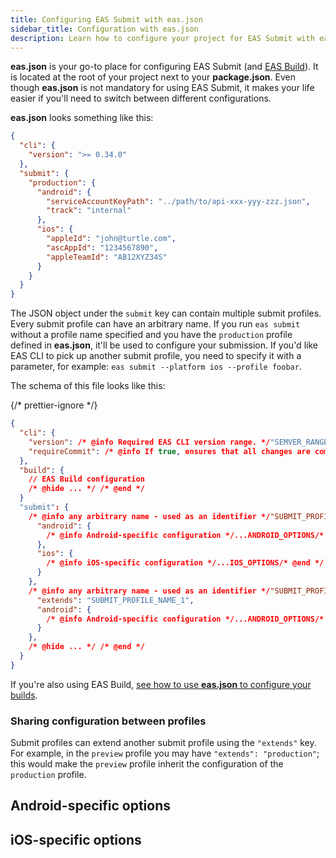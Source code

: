 ```yaml
---
title: Configuring EAS Submit with eas.json
sidebar_title: Configuration with eas.json
description: Learn how to configure your project for EAS Submit with eas.json.
---
```




**eas.json** is your go-to place for configuring EAS Submit (and [EAS Build](/build/eas-json)). It is located at the root of your project next to your **package.json**. Even though **eas.json** is not mandatory for using EAS Submit, it makes your life easier if you'll need to switch between different configurations.

**eas.json** looks something like this:

```json eas.json
{
  "cli": {
    "version": ">= 0.34.0"
  },
  "submit": {
    "production": {
      "android": {
        "serviceAccountKeyPath": "../path/to/api-xxx-yyy-zzz.json",
        "track": "internal"
      },
      "ios": {
        "appleId": "john@turtle.com",
        "ascAppId": "1234567890",
        "appleTeamId": "AB12XYZ34S"
      }
    }
  }
}
```

The JSON object under the `submit` key can contain multiple submit profiles. Every submit profile can have an arbitrary name. If you run `eas submit` without a profile name specified and you have the `production` profile defined in **eas.json**, it'll be used to configure your submission. If you'd like EAS CLI to pick up another submit profile, you need to specify it with a parameter, for example: `eas submit --platform ios --profile foobar`.

The schema of this file looks like this:

{/* prettier-ignore */}
```json eas.json
{
  "cli": {
    "version": /* @info Required EAS CLI version range. */"SEMVER_RANGE"/* @end */,
    "requireCommit": /* @info If true, ensures that all changes are committed before a build. Defults to false. */boolean/* @end */
  },
  "build": {
    // EAS Build configuration
    /* @hide ... */ /* @end */
  }
  "submit": {
    /* @info any arbitrary name - used as an identifier */"SUBMIT_PROFILE_NAME_1"/* @end */: {
      "android": {
        /* @info Android-specific configuration */...ANDROID_OPTIONS/* @end */
      },
      "ios": {
        /* @info iOS-specific configuration */...IOS_OPTIONS/* @end */
      }
    },
    /* @info any arbitrary name - used as an identifier */"SUBMIT_PROFILE_NAME_2"/* @end */: {
      "extends": "SUBMIT_PROFILE_NAME_1",
      "android": {
        /* @info Android-specific configuration */...ANDROID_OPTIONS/* @end */
      }
    },
    /* @hide ... */ /* @end */
  }
}
```

If you're also using EAS Build, [see how to use **eas.json** to configure your builds](/build/eas-json).

### Sharing configuration between profiles

Submit profiles can extend another submit profile using the `"extends"` key. For example, in the `preview` profile you may have `"extends": "production"`; this would make the `preview` profile inherit the configuration of the `production` profile.

## Android-specific options

<EasJsonPropertiesTable schema={submitAndroidSchema} />

## iOS-specific options

<EasJsonPropertiesTable schema={submitIosSchema} />
